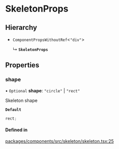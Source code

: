 # SkeletonProps

## Hierarchy

- `ComponentPropsWithoutRef`\<`"div"`\>

  ↳ **`SkeletonProps`**

## Properties

### shape

• `Optional` **shape**: `"circle"` \| `"rect"`

Skeleton shape

**`Default`**

```ts
rect;
```

#### Defined in

[packages/components/src/skeleton/skeleton.tsx:25](https://github.com/vtex/shoreline/blob/0b6f8d7fa/packages/components/src/skeleton/skeleton.tsx#L25)
